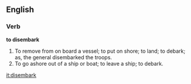 ==English==

===Verb===

'''to disembark'''

#To remove from on board a vessel; to put on shore; to land; to debark; as, the general disembarked the troops.
#To go ashore out of a ship or boat; to leave a ship; to debark.

[[it:disembark]]